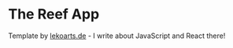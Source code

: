 # The Reef App

Template by [lekoarts.de](https://www.lekoarts.de?utm_source=cara&utm_medium=Starter) - I write about JavaScript and React there!
